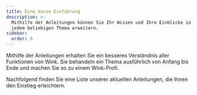 ```yaml
---
title: Eine kurze Einführung
description: >-
  Mithilfe der Anleitungen können Sie Ihr Wissen und Ihre Einblicke in Wink zu
  jedem beliebigen Thema erweitern.
sidebar:
  order: 0
---
```


Mithilfe der Anleitungen erhalten Sie ein besseres Verständnis aller Funktionen von Wink. Sie behandeln ein Thema ausführlich von Anfang bis Ende und machen Sie so zu einem Wink-Profi.

Nachfolgend finden Sie eine Liste unserer aktuellen Anleitungen, die Ihnen den Einstieg erleichtern.

<LinkCard title="Entdecken Sie tolle Angebote" description="The guide gives you some tips on how to search for things to sell on Wink." href="/guides/discover-great-deals/" />


<LinkCard title="Die Schaltfläche JETZT BUCHEN" description="This guide steps hotels through how to do the simplest integration with Wink with a 'Book Now' button." href="/guides/the-book-now-button/" />


<LinkCard title="Einblicke für Dummies" description="This guides shows you how to use analytics effectively from the perspective of a supplier and an affiliate." href="/guides/insight-for-dummies/" />


<LinkCard title="Integration mit TripPay" description="The guide gives you step-by-step instructions on how to do a full integration with TripPay as a travel company wishing to outsource the payment process." href="/guides/integrating-with-trip-pay/" />

